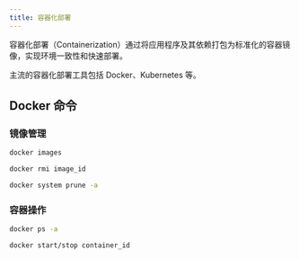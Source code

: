 ```yaml
---
title: 容器化部署
---
```


容器化部署（Containerization）通过将应用程序及其依赖打包为标准化的容器镜像，实现环境一致性和快速部署。

主流的容器化部署工具包括 Docker、Kubernetes 等。

## Docker 命令

### 镜像管理
```bash
docker images
```

```bash
docker rmi image_id
```

```bash
docker system prune -a
```

### 容器操作
```bash
docker ps -a
```

```bash
docker start/stop container_id
```